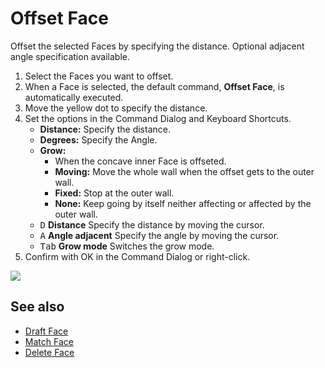 
<Reference shortcut="Shift + O" command="Offset Face" button="" />

# Offset Face

Offset the selected Faces by specifying the distance. Optional adjacent angle specification available.

1. Select the Faces you want to offset.
2. When a Face is selected, the default command, **Offset Face**, is automatically executed.
3. Move the yellow dot to specify the distance.
4. Set the options in the Command Dialog and Keyboard Shortcuts.
     - **Distance:** Specify the distance.
     - **Degrees:** Specify the Angle.
     - **Grow:**
          - When the concave inner Face is offseted.
          - **Moving:** Move the whole wall when the offset gets to the outer wall.
          - **Fixed:** Stop at the outer wall.
          - **None:** Keep going by itself neither affecting or affected by the outer wall.
     - <kbd>D</kbd> **Distance** Specify the distance by moving the cursor.
     - <kbd>A</kbd> **Angle adjacent** Specify the angle by moving the cursor.
     - <kbd>Tab</kbd> **Grow mode** Switches the grow mode.
5. Confirm with OK in the Command Dialog or right-click.

![](/img/offset-face.gif)

## See also
- [Draft Face](./draft-face)
- [Match Face](./match-face)
- [Delete Face](./delete-face)






